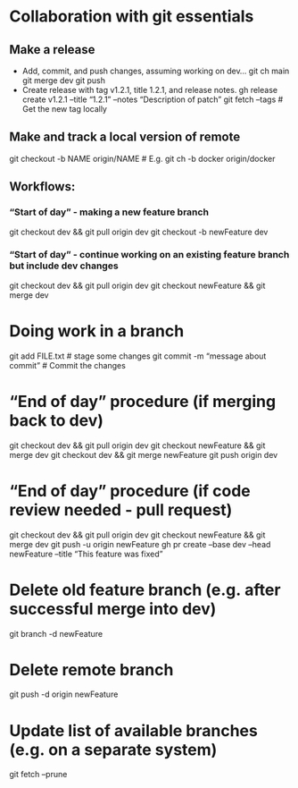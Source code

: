 # Collaboration with git essentials


## Make a release

- Add, commit, and push changes, assuming working on dev...
git ch main
git merge dev
git push
- Create release with tag v1.2.1, title 1.2.1, and release notes.
gh release create v1.2.1 --title "1.2.1" --notes "Description of patch"
git fetch --tags	# Get the new tag locally

## Make and track a local version of remote
git checkout -b NAME origin/NAME	# E.g. git ch -b docker origin/docker

## Workflows:

### "Start of day" - making a new feature branch
git checkout dev && git pull origin dev
git checkout -b newFeature dev

### "Start of day" - continue working on an existing feature branch but include dev changes
git checkout dev && git pull origin dev
git checkout newFeature && git merge dev

# Doing work in a branch
git add FILE.txt	# stage some changes
git commit -m "message about commit"	# Commit the changes

# "End of day" procedure (if merging back to dev)
git checkout dev && git pull origin dev
git checkout newFeature && git merge dev
git checkout dev && git merge newFeature
git push origin dev

# "End of day" procedure (if code review needed - pull request)
git checkout dev && git pull origin dev
git checkout newFeature && git merge dev
git push -u origin newFeature
gh pr create --base dev --head newFeature --title "This feature was fixed"

# Delete old feature branch (e.g. after successful merge into dev)
git branch -d newFeature

# Delete remote branch
git push -d origin newFeature

# Update list of available branches (e.g. on a separate system)
git fetch --prune
